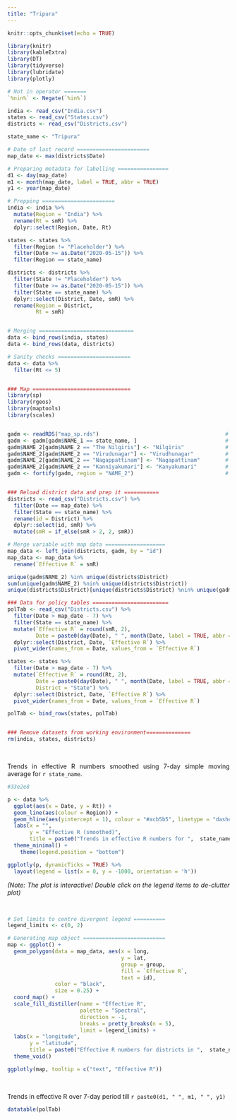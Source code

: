 ```yaml
---
title: "Tripura"
---
```

<style>
body {
text-align: justify}
</style>

```r
knitr::opts_chunk$set(echo = TRUE)
```

```r
library(knitr)
library(kableExtra)
library(DT)
library(tidyverse)
library(lubridate)
library(plotly)

# Not in operator =======
`%nin%` <- Negate(`%in%`)
```

```r
india <- read_csv("India.csv")
states <- read_csv("States.csv")
districts <- read_csv("Districts.csv")

state_name <- "Tripura"

# Date of last record =======================
map_date <- max(districts$Date)

# Preparing metadata for labelling ================
d1 <- day(map_date)
m1 <- month(map_date, label = TRUE, abbr = TRUE)
y1 <- year(map_date)

# Prepping =======================
india <- india %>% 
  mutate(Region = "India") %>% 
  rename(Rt = smR) %>% 
  dplyr::select(Region, Date, Rt)

states <- states %>% 
  filter(Region != "Placeholder") %>% 
  filter(Date >= as.Date("2020-05-15")) %>% 
  filter(Region == state_name)

districts <- districts %>% 
  filter(State != "Placeholder") %>% 
  filter(Date >= as.Date("2020-05-15")) %>%
  filter(State == state_name) %>% 
  dplyr::select(District, Date, smR) %>% 
  rename(Region = District,
         Rt = smR)


# Merging ==============================
data <- bind_rows(india, states)
data <- bind_rows(data, districts)

# Sanity checks =======================
data <- data %>% 
  filter(Rt <= 5)


### Map ===============================
library(sp)
library(rgeos)
library(maptools)
library(scales)


gadm <- readRDS("map_sp.rds")                                        # Load map data
gadm <- gadm[gadm$NAME_1 == state_name, ]                            # Filter SPDF for the state and its districts
gadm$NAME_2[gadm$NAME_2 == "The Nilgiris"] <- "Nilgiris"             # Standardising names
gadm$NAME_2[gadm$NAME_2 == "Virudunagar"] <- "Virudhunagar"          # Standardising names
gadm$NAME_2[gadm$NAME_2 == "Nagappattinam"] <- "Nagapattinam"        # Standardising names
gadm$NAME_2[gadm$NAME_2 == "Kanniyakumari"] <- "Kanyakumari"         # Standardising names
gadm <- fortify(gadm, region = "NAME_2")                             # Fortify the SPDF to tabular data frame


### Reload district data and prep it ===========
districts <- read_csv("Districts.csv") %>% 
  filter(Date == map_date) %>% 
  filter(State == state_name) %>% 
  rename(id = District) %>% 
  dplyr::select(id, smR) %>% 
  mutate(smR = if_else(smR > 2, 2, smR))

# Merge variable with map data ===================
map_data <- left_join(districts, gadm, by = "id")
map_data <- map_data %>% 
  rename(`Effective R` = smR)

unique(gadm$NAME_2) %in% unique(districts$District)
sum(unique(gadm$NAME_2) %nin% unique(districts$District))
unique(districts$District)[unique(districts$District) %nin% unique(gadm$NAME_2)]

### Data for policy tables ========================
polTab <- read_csv("Districts.csv") %>% 
  filter(Date > map_date - 7) %>% 
  filter(State == state_name) %>% 
  mutate(`Effective R` = round(smR, 2),
         Date = paste0(day(Date), " ", month(Date, label = TRUE, abbr = TRUE))) %>% 
  dplyr::select(District, Date, `Effective R`) %>% 
  pivot_wider(names_from = Date, values_from = `Effective R`)

states <- states %>% 
  filter(Date > map_date - 7) %>% 
  mutate(`Effective R` = round(Rt, 2),
         Date = paste0(day(Date), " ", month(Date, label = TRUE, abbr = TRUE)),
         District = "State") %>% 
  dplyr::select(District, Date, `Effective R`) %>% 
  pivot_wider(names_from = Date, values_from = `Effective R`)

polTab <- bind_rows(states, polTab)


### Remove datasets from working environment==============
rm(india, states, districts)
```



\

Trends in effective R numbers smoothed using 7-day simple moving average for `r state_name`.


```r

#33e2e8

p <- data %>% 
  ggplot(aes(x = Date, y = Rt)) +
  geom_line(aes(colour = Region)) +
  geom_hline(aes(yintercept = 1), colour = "#acb5b5", linetype = "dashed") +
  labs(x = "",
       y = "Effective R (smoothed)",
       title = paste0("Trends in effective R numbers for ",  state_name)) +
  theme_minimal() +
    theme(legend.position = "bottom")

ggplotly(p, dynamicTicks = TRUE) %>%  
  layout(legend = list(x = 0, y = -1000, orientation = 'h'))
```


*(Note: The plot is interactive! Double click on the legend items to de-clutter plot)*

\

```r
# Set limits to centre divergent legend ==========
legend_limits <- c(0, 2)

# Generating map object ==========================
map <- ggplot() + 
  geom_polygon(data = map_data, aes(x = long, 
                                    y = lat, 
                                    group = group, 
                                    fill = `Effective R`, 
                                    text = id), 
               color = "black", 
               size = 0.25) +
  coord_map() +
  scale_fill_distiller(name = "Effective R", 
                       palette = "Spectral", 
                       direction = -1, 
                       breaks = pretty_breaks(n = 5), 
                       limit = legend_limits) +
  labs(x = "longitude",
       y = "latitude",
       title = paste0("Effective R numbers for districts in ",  state_name, " on ", d1, " ", m1, " ", y1)) +
  theme_void()

ggplotly(map, tooltip = c("text", "Effective R"))
```

\

Trends in effective R over 7-day period till `r paste0(d1, " ", m1, " ", y1)`

```r
datatable(polTab)
```